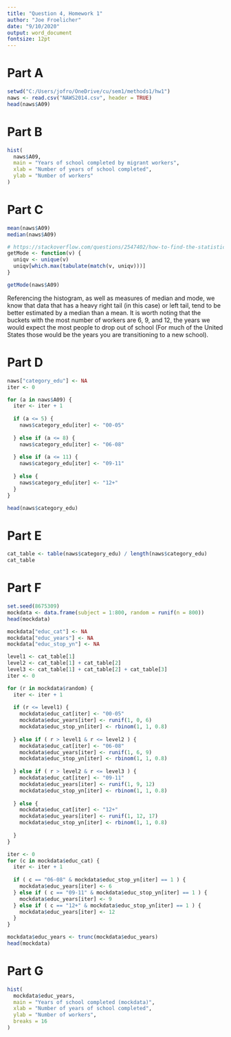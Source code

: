 ```yaml
---
title: "Question 4, Homework 1"
author: "Joe Froelicher"
date: "9/10/2020"
output: word_document
fontsize: 12pt
---
```

# Part A
``` r
setwd("C:/Users/jofro/OneDrive/cu/sem1/methods1/hw1")
naws <- read.csv("NAWS2014.csv", header = TRUE)
head(naws$A09)
```

# Part B
``` r
hist(
  naws$A09,
  main = "Years of school completed by migrant workers",
  xlab = "Number of years of school completed",
  ylab = "Number of workers"
)
```

# Part C
```r
mean(naws$A09)
median(naws$A09)

# https://stackoverflow.com/questions/2547402/how-to-find-the-statistical-mode #
getMode <- function(v) {
  uniqv <- unique(v)
  uniqv[which.max(tabulate(match(v, uniqv)))]
}

getMode(naws$A09)
```
Referencing the histogram, as well as measures of median and mode, we know that data that has a heavy right tail (in this case) or left tail, tend to be better estimated by a median than a mean. It is worth noting that the buckets with the most number of workers are 6, 9, and 12, the years we would expect the most people to drop out of school (For much of the United States those would be the years you are transitioning to a new school).

# Part D
``` r
naws["category_edu"] <- NA
iter <- 0

for (a in naws$A09) {
  iter <- iter + 1
  
  if (a <= 5) {
    naws$category_edu[iter] <- "00-05"
    
  } else if (a <= 8) {
    naws$category_edu[iter] <- "06-08"
    
  } else if (a <= 11) {
    naws$category_edu[iter] <- "09-11"
    
  } else {
    naws$category_edu[iter] <- "12+"
  }
}

head(naws$category_edu)
```

# Part E
``` r
cat_table <- table(naws$category_edu) / length(naws$category_edu)
cat_table
```

# Part F
``` r
set.seed(8675309)
mockdata <- data.frame(subject = 1:800, random = runif(n = 800))
head(mockdata)

mockdata["educ_cat"] <- NA
mockdata["educ_years"] <- NA
mockdata["educ_stop_yn"] <- NA

level1 <- cat_table[1]
level2 <- cat_table[1] + cat_table[2]
level3 <- cat_table[1] + cat_table[2] + cat_table[3]
iter <- 0

for (r in mockdata$random) {
  iter <- iter + 1
  
  if (r <= level1) {
    mockdata$educ_cat[iter] <- "00-05"
    mockdata$educ_years[iter] <- runif(1, 0, 6)
    mockdata$educ_stop_yn[iter] <- rbinom(1, 1, 0.8)
    
  } else if ( r > level1 & r <= level2 ) {
    mockdata$educ_cat[iter] <- "06-08"
    mockdata$educ_years[iter] <- runif(1, 6, 9)
    mockdata$educ_stop_yn[iter] <- rbinom(1, 1, 0.8)
    
  } else if ( r > level2 & r <= level3 ) {
    mockdata$educ_cat[iter] <- "09-11"
    mockdata$educ_years[iter] <- runif(1, 9, 12)
    mockdata$educ_stop_yn[iter] <- rbinom(1, 1, 0.8)
    
  } else {
    mockdata$educ_cat[iter] <- "12+"
    mockdata$educ_years[iter] <- runif(1, 12, 17)
    mockdata$educ_stop_yn[iter] <- rbinom(1, 1, 0.8)
    
  }
}

iter <- 0
for (c in mockdata$educ_cat) {
  iter <- iter + 1
  
  if ( c == "06-08" & mockdata$educ_stop_yn[iter] == 1 ) {
    mockdata$educ_years[iter] <- 6
  } else if ( c == "09-11" & mockdata$educ_stop_yn[iter] == 1 ) {
    mockdata$educ_years[iter] <- 9
  } else if ( c == "12+" & mockdata$educ_stop_yn[iter] == 1 ) {
    mockdata$educ_years[iter] <- 12
  }
}

mockdata$educ_years <- trunc(mockdata$educ_years)
head(mockdata)
```

# Part G
```r
hist(
  mockdata$educ_years,
  main = "Years of school completed (mockdata)",
  xlab = "Number of years of school completed",
  ylab = "Number of workers",
  breaks = 16
)
```